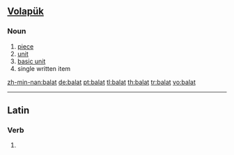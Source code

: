 ==[[Volapük]]==

===Noun===
{{infl|vo|noun}}

# [[piece]]
# [[unit]]
# [[basic unit]] 
# single written item

[[zh-min-nan:balat]]
[[de:balat]]
[[pt:balat]]
[[tl:balat]]
[[th:balat]]
[[tr:balat]]
[[vo:balat]]

----
==Latin==

===Verb===
{{la-verb-form|bālat}}

# {{conjugation of|balo|bālō|3|s|pres|act|ind|lang=la}}
{{count page|[[Wiktionary:Page count]]}}
{{rfc-auto}}